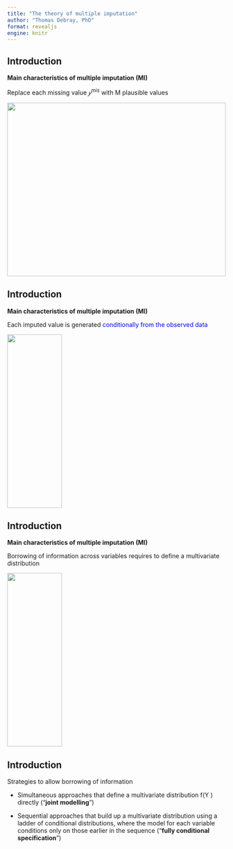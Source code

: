 ```yaml
---
title: "The theory of multiple imputation"
author: "Thomas Debray, PhD"
format: revealjs
engine: knitr
---
```


## Introduction

**Main characteristics of multiple imputation (MI)**

Replace each missing value $𝑦^{mis}$ with M plausible values

![](Picture 1.png){width=100% height=400}

## Introduction

**Main characteristics of multiple imputation (MI)**

Each imputed value is generated <span style="color:blue;">conditionally from the observed data</span>

![](Picture 2.png){width=50% height=400}

## Introduction

**Main characteristics of multiple imputation (MI)**

Borrowing of information across variables requires to define a multivariate distribution

![](Picture 2.png){width=50% height=400}


## Introduction

Strategies to allow borrowing of information

- Simultaneous approaches that define a multivariate distribution f(Y ) directly (“**joint modelling**”)

- Sequential approaches that build up a multivariate distribution using a ladder of conditional distributions, where the model for each variable conditions only on those earlier in the sequence (“**fully conditional specification**”)
